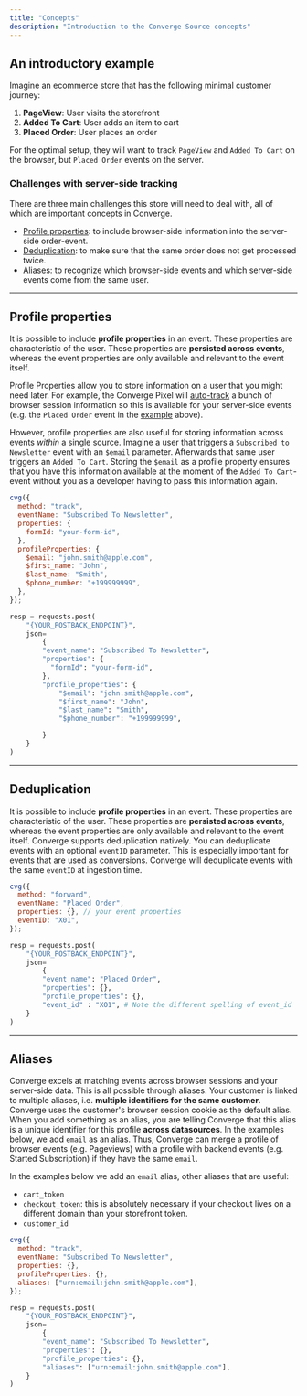 ```yaml
---
title: "Concepts"
description: "Introduction to the Converge Source concepts"
---
```


## An introductory example

Imagine an ecommerce store that has the following minimal customer journey:

1. **PageView**: User visits the storefront
2. **Added To Cart**: User adds an item to cart
3. **Placed Order**: User places an order

For the optimal setup, they will want to track `PageView` and `Added To Cart` on the browser, but `Placed Order` events on <Tooltip tip="Important to track 100% of conversions"> the server</Tooltip>.

### Challenges with server-side tracking 
There are three main challenges this store will need to deal with, all of which are important concepts in Converge.
- [Profile properties](#profile-properties): to include browser-side information into the server-side order-event.
- [Deduplication](#deduplication): to make sure that the same order does not get processed twice.
- [Aliases](#aliases): to recognize which browser-side events and which server-side events come from the same user.

---

## Profile properties

It is possible to include **profile properties** in an event. These properties are characteristic of the user. These properties are **persisted across events**, whereas the event properties are only available and relevant to the event itself.

Profile Properties allow you to store information on a user that you might need later. 
For example, the Converge Pixel will [auto-track](/sources/converge-spec#page-load) a bunch of browser session information so this is available for your server-side events (e.g. the `Placed Order` event in the [example](#an-introductory-example) above).

However, profile properties are also useful for storing information across events *within* a single source. 
Imagine a user that triggers a `Subscribed to Newsletter` event with an `$email` parameter. Afterwards that same user triggers an `Added To Cart`.
Storing the `$email` as a profile property ensures that you have this information available at the moment of the `Added To Cart`-event without you as a developer having to pass this information again.


<Accordion title="Code Examples" icon="code">
 <CodeGroup>

```javascript Converge Pixel - Javascript
cvg({
  method: "track",
  eventName: "Subscribed To Newsletter",
  properties: {
    formId: "your-form-id",
  },
  profileProperties: {
    $email: "john.smith@apple.com",
    $first_name: "John",
    $last_name: "Smith",
    $phone_number: "+199999999",
  },
});
```

```python Converge Webhook - Python
resp = requests.post(
    "{YOUR_POSTBACK_ENDPOINT}",
    json=
        {
        "event_name": "Subscribed To Newsletter",
        "properties": {
          "formId": "your-form-id",
        },
        "profile_properties": {
            "$email": "john.smith@apple.com",
            "$first_name": "John",
            "$last_name": "Smith",
            "$phone_number": "+199999999",

        }
    }
)

```

</CodeGroup>
</Accordion>


---

## Deduplication

It is possible to include **profile properties** in an event. These properties are characteristic of the user. These properties are **persisted across events**, whereas the event properties are only available and relevant to the event itself.
Converge supports deduplication natively. You can deduplicate events with an optional `eventID` parameter. This is especially important for events that are used as conversions.
Converge will deduplicate events with the same `eventID` at ingestion time.

<Accordion title="Code Examples" icon="code">
 <CodeGroup>

```javascript Converge Pixel - Javascript
cvg({
  method: "forward",
  eventName: "Placed Order",
  properties: {}, // your event properties
  eventID: "X01",
});
```

```python Converge Webhook - Python
resp = requests.post(
    "{YOUR_POSTBACK_ENDPOINT}",
    json=
        {
        "event_name": "Placed Order",
        "properties": {},
        "profile_properties": {},
        "event_id" : "XO1", # Note the different spelling of event_id
    }
)
```


</CodeGroup>
</Accordion>


---

## Aliases

Converge excels at matching events across browser sessions and your server-side data. This is all possible through aliases. Your customer is linked to multiple aliases, i.e. **multiple identifiers for the same customer**. Converge uses the customer's browser session cookie as the default alias.
When you add something as an alias, you are telling Converge that this alias is a unique identifier for this profile **across datasources**. In the examples below, we add `email` as an alias. Thus, Converge can merge a profile of browser events (e.g. Pageviews) with a profile with backend events (e.g. Started Subscription) if they have the same `email`.

In the examples below we add an `email` alias, other aliases that are useful:
- `cart_token`
- `checkout_token`: this is absolutely necessary if your checkout lives on a different domain than your storefront token.
- `customer_id`

<Accordion title="Code Examples" icon="code">
 <CodeGroup>

```javascript Converge Pixel - Javascript
cvg({
  method: "track",
  eventName: "Subscribed To Newsletter",
  properties: {},
  profileProperties: {},
  aliases: ["urn:email:john.smith@apple.com"],
});
```

```python Converge Webhook - Python
resp = requests.post(
    "{YOUR_POSTBACK_ENDPOINT}",
    json=
        {
        "event_name": "Subscribed To Newsletter",
        "properties": {},
        "profile_properties": {},
        "aliases": ["urn:email:john.smith@apple.com"],
    }
)
```


</CodeGroup>
</Accordion>
